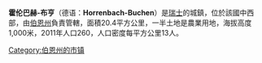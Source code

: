 '''霍伦巴赫-布亨'''（德语：'''Horrenbach-Buchen'''）是[[瑞士|瑞士]]的城鎮，位於該國中西部，由[[伯恩州|伯恩州]]負責管轄，面積20.4平方公里，一半土地是農業用地，海拔高度1,000米，2011年人口260，人口密度每平方公里13人。

{{Switzerland-geo-stub}}
[[Category:伯恩州的市镇|Category:伯恩州的市镇]]